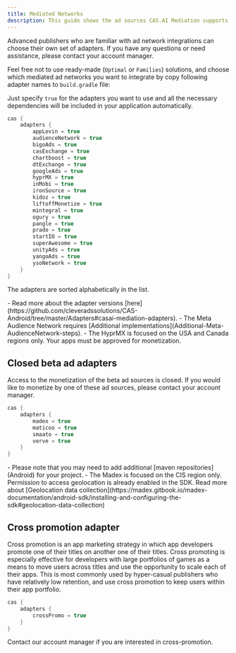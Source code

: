 ```yaml
---
title: Mediated Networks
description: This guide shows the ad sources CAS.AI Mediation supports.
---
```


Advanced publishers who are familiar with ad network integrations can choose their own set of adapters. If you have any questions or need assistance, please contact your account manager.  

Feel free not to use ready-made (`Optimal` or `Families`) solutions, and choose which mediated ad networks you want to integrate by copy following adapter names to `build.gradle` file: 

Just specify `true` for the adapters you want to use and all the necessary dependencies will be included in your application automatically.

```kotlin
cas {  
    adapters {  
        appLovin = true  
        audienceNetwork = true  
        bigoAds = true  
        casExchange = true  
        chartboost = true  
        dtExchange = true  
        googleAds = true  
        hyprMX = true  
        inMobi = true  
        ironSource = true  
        kidoz = true  
        liftoffMonetize = true  
        mintegral = true  
        ogury = true  
        pangle = true  
        prado = true  
        startIO = true  
        superAwesome = true  
        unityAds = true  
        yangoAds = true  
        ysoNetwork = true
    }  
}
```

The adapters are sorted alphabetically in the list.

<Info>
- Read more about the adapter versions [here](https://github.com/cleveradssolutions/CAS-Android/tree/master/Adapters#casai-mediation-adapters).
- The Meta Audience Network requires [Additional implementations](Additional-Meta-AudienceNetwork-steps).
- The HyprMX is focused on the USA and Canada regions only. Your apps must be approved for monetization.
</Info>

## Closed beta ad adapters

<Warning>  
Access to the monetization of the beta ad sources is closed.  
If you would like to monetize by one of these ad sources, please contact your account manager.
</Warning>

```kotlin
cas {  
    adapters {
        madex = true  
        maticoo = true  
        smaato = true  
        verve = true
    }  
}
```

<Info>
- Please note that you may need to add additional [maven repositories](Android) for your project.
- The Madex is focused on the CIS region only. Permission to access geolocation is already enabled in the SDK. Read more about [Geolocation data collection](https://madex.gitbook.io/madex-documentation/android-sdk/installing-and-configuring-the-sdk#geolocation-data-collection)
</Info>

## Cross promotion adapter
Cross promotion is an app marketing strategy in which app developers promote one of their titles on another one of their titles. Cross promoting is especially effective for developers with large portfolios of games as a means to move users across titles and use the opportunity to scale each of their apps. This is most commonly used by hyper-casual publishers who have relatively low retention, and use cross promotion to keep users within their app portfolio.

```kotlin
cas {  
    adapters {  
        crossPromo = true  
    }  
}
```

<Success>
Contact our account manager if you are interested in cross-promotion.
</Success>
